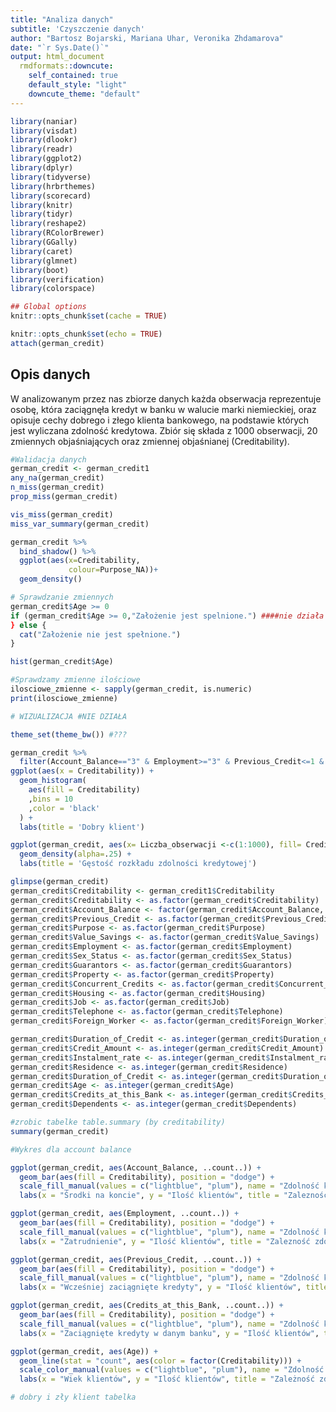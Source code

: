 ```yaml
---
title: "Analiza danych"
subtitle: 'Czyszczenie danych'
author: "Bartosz Bojarski, Mariana Uhar, Veronika Zhdamarova"
date: "`r Sys.Date()`"
output: html_document
  rmdformats::downcute:
    self_contained: true
    default_style: "light"
    downcute_theme: "default"
---
```



```r
library(naniar)
library(visdat)
library(dlookr)
library(readr)
library(ggplot2)
library(dplyr)
library(tidyverse)
library(hrbrthemes)
library(scorecard)
library(knitr)
library(tidyr)
library(reshape2)
library(RColorBrewer)
library(GGally)
library(caret)
library(glmnet)
library(boot)
library(verification)
library(colorspace)

## Global options
knitr::opts_chunk$set(cache = TRUE)

```


```r

knitr::opts_chunk$set(echo = TRUE)
attach(german_credit)

```


## Opis danych

W analizowanym przez nas zbiorze danych każda obserwacja reprezentuje osobę, która zaciągnęła kredyt w banku w walucie marki niemieckiej, oraz opisuje cechy dobrego i złego klienta bankowego, na podstawie których jest wyliczana zdolność kredytowa. Zbiór się składa z 1000 obserwacji, 20 zmiennych objaśniających oraz zmiennej objaśnianej (Creditability).



```r
#Walidacja danych
german_credit <- german_credit1
any_na(german_credit)
n_miss(german_credit)
prop_miss(german_credit)

vis_miss(german_credit)
miss_var_summary(german_credit)
```


```r

german_credit %>% 
  bind_shadow() %>% 
  ggplot(aes(x=Creditability, 
             colour=Purpose_NA))+
  geom_density()
```



```r
# Sprawdzanie zmiennych
german_credit$Age >= 0
if (german_credit$Age >= 0,"Założenie jest spelnione.") ####nie działa
} else {
  cat("Założenie nie jest spełnione.")
}

hist(german_credit$Age)
```


```r
#Sprawdzamy zmienne ilościowe
ilosciowe_zmienne <- sapply(german_credit, is.numeric)
print(ilosciowe_zmienne)
```


```r
# WIZUALIZACJA #NIE DZIAŁA

theme_set(theme_bw()) #???

german_credit %>%
  filter(Account_Balance=="3" & Employment>="3" & Previous_Credit<=1 & Age<=55 & Credits_at_this_Bank <=2) %>%
ggplot(aes(x = Creditability)) +
  geom_histogram(
    aes(fill = Creditability)
    ,bins = 10
    ,color = 'black'
  ) +
  labs(title = 'Dobry klient')
```
```r
ggplot(german_credit, aes(x= Liczba_obserwacji <-c(1:1000), fill= Creditability)) +
  geom_density(alpha=.25) +
  labs(title = 'Gęstość rozkładu zdolności kredytowej')
```

```r

glimpse(german_credit)
german_credit$Creditability <- german_credit1$Creditability
german_credit$Creditability <- as.factor(german_credit$Creditability)
german_credit$Account_Balance <- factor(german_credit$Account_Balance, labels =c("< 0 DM", "0 <= ... <  200 DM", ">= 200 DM", "no checking account"))
german_credit$Previous_Credit <- as.factor(german_credit$Previous_Credit)
german_credit$Purpose <- as.factor(german_credit$Purpose)
german_credit$Value_Savings <- as.factor(german_credit$Value_Savings)
german_credit$Employment <- as.factor(german_credit$Employment)
german_credit$Sex_Status <- as.factor(german_credit$Sex_Status)
german_credit$Guarantors <- as.factor(german_credit$Guarantors)
german_credit$Property <- as.factor(german_credit$Property)
german_credit$Concurrent_Credits <- as.factor(german_credit$Concurrent_Credits)
german_credit$Housing <- as.factor(german_credit$Housing)
german_credit$Job <- as.factor(german_credit$Job)
german_credit$Telephone <- as.factor(german_credit$Telephone)
german_credit$Foreign_Worker <- as.factor(german_credit$Foreign_Worker)

german_credit$Duration_of_Credit <- as.integer(german_credit$Duration_of_Credit)
german_credit$Credit_Amount <- as.integer(german_credit$Credit_Amount)
german_credit$Instalment_rate <- as.integer(german_credit$Instalment_rate)
german_credit$Residence <- as.integer(german_credit$Residence)
german_credit$Duration_of_Credit <- as.integer(german_credit$Duration_of_Credit)
german_credit$Age <- as.integer(german_credit$Age)
german_credit$Credits_at_this_Bank <- as.integer(german_credit$Credits_at_this_Bank)
german_credit$Dependents <- as.integer(german_credit$Dependents)


```


```r
#zrobic tabelke table.summary (by creditability)
summary(german_credit)
```


```r
#Wykres dla account balance

ggplot(german_credit, aes(Account_Balance, ..count..)) + 
  geom_bar(aes(fill = Creditability), position = "dodge") +
  scale_fill_manual(values = c("lightblue", "plum"), name = "Zdolność kredytowa") +
  labs(x = "Środki na koncie", y = "Ilość klientów", title = "Zalezność zdolności kredytowej od stanu konta bankowego")
```


```r
ggplot(german_credit, aes(Employment, ..count..)) + 
  geom_bar(aes(fill = Creditability), position = "dodge") +
  scale_fill_manual(values = c("lightblue", "plum"), name = "Zdolność kredytowa") +
  labs(x = "Zatrudnienie", y = "Ilość klientów", title = "Zalezność zdolności kredytowej od zatrudnienia")
```


```r
ggplot(german_credit, aes(Previous_Credit, ..count..)) + 
  geom_bar(aes(fill = Creditability), position = "dodge") +
  scale_fill_manual(values = c("lightblue", "plum"), name = "Zdolność kredytowa") +
  labs(x = "Wcześniej zaciągnięte kredyty", y = "Ilość klientów", title = "Zalezność zdolności kredytowej od wcześniej zaciągniętych kredytów")
```


```r
ggplot(german_credit, aes(Credits_at_this_Bank, ..count..)) + 
  geom_bar(aes(fill = Creditability), position = "dodge") +
  scale_fill_manual(values = c("lightblue", "plum"), name = "Zdolność kredytowa") +
  labs(x = "Zaciągnięte kredyty w danym banku", y = "Ilość klientów", title = "Zalezność zdolności kredytowej od zaciągniętych kredytów w danym banku")
```


```r
ggplot(german_credit, aes(Age)) +
  geom_line(stat = "count", aes(color = factor(Creditability))) +
  scale_color_manual(values = c("lightblue", "plum"), name = "Zdolność kredytowa") +
  labs(x = "Wiek klientów", y = "Ilość klientów", title = "Zależność zdolności kredytowej od wieku klientów")
```
```r
# dobry i zły klient tabelka 


```


